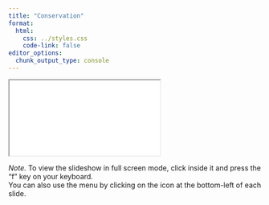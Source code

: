 ```yaml
---
title: "Conservation"
format:
  html:
    css: ../styles.css
    code-link: false
editor_options: 
  chunk_output_type: console
---
```


<iframe class="slide-deck" src="./rabo_08_conservation.html" title="Conservation Slides">
</iframe>

*Note.* To view the slideshow in full screen mode, click inside it and press the "f" key on your keyboard.<br />
You can also use the menu by clicking on the icon at the bottom-left of each slide.
